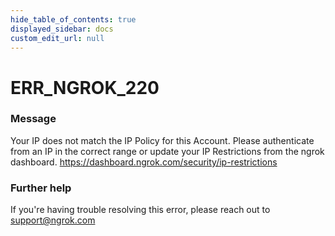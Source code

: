 ```yaml
---
hide_table_of_contents: true
displayed_sidebar: docs
custom_edit_url: null
---
```



# ERR_NGROK_220

### Message

Your IP does not match the IP Policy for this Account. Please authenticate from an IP in the correct range or update your IP Restrictions from the ngrok dashboard. https://dashboard.ngrok.com/security/ip-restrictions

### Further help

If you're having trouble resolving this error, please reach out to [support@ngrok.com](mailto:support@ngrok.com?subject=Help%20with%20ERR_NGROK_220)

<ErrorDetails error="err_ngrok_220" />
